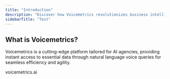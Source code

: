 ```yaml
---
title: "Introduction"
description: "Discover how Voicemetrics revolutionizes business intelligence with conversational analytics, enabling teams to access insights effortlessly via voice commands for smarter, faster decisions."
sidebarTitle: "Test"
---
```


## What is Voicemetrics?

Voicemetrics is a cutting-edge platform tailored for AI agencies, providing instant access to essential data through natural language voice queries for seamless efficiency and agility.

<Card title="Reach Us" icon="mobile" iconType="regular" color="#3a8c7f" href="https://voicemetrics.ai/">
  voicemetrics.ai
</Card>